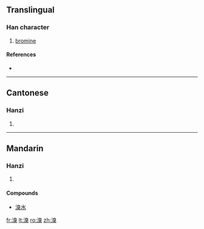 ==Translingual==

===Han character===
{{Han char|rn=85|rad=水|as=10|sn=13|four=3613<sub>4</sub>|canj=水竹山大 (EHUK)}}

# [[bromine]]

====References====
* {{Han ref|kx=0641.020|dkj=17981|dj=1048.100|hdz=31701.020|uh=6EB4|ud=28340|bh=B7CD|bd=47053}}

----

==Cantonese==

===Hanzi===
{{yue-hanzi|jyut=|y=chau3}}

# {{defn|Cantonese}}

----

==Mandarin==

===Hanzi===
{{cmn-hanzi|pin=[[xiù]] ([[xiu4]])|wg=hsiu<sup>4</sup>}}

# {{defn|Mandarin}}

====Compounds====
* [[溴水]]

[[fr:溴]]
[[lt:溴]]
[[ro:溴]]
[[zh:溴]]